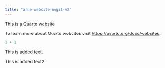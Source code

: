 ```yaml
---
title: "arne-website-nogit-v2"
---
```


This is a Quarto website.

To learn more about Quarto websites visit <https://quarto.org/docs/websites>.

```r
1 + 1
```

This is added text.

This is added text2.
